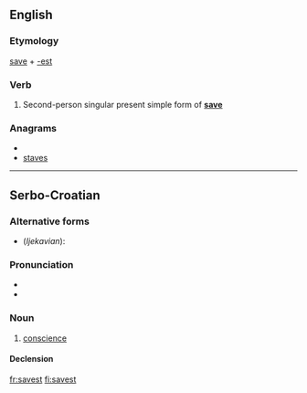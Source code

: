 ==English==

===Etymology===
[[save]] + [[-est]]

===Verb===
{{en-verb form}}

# {{archaic}} Second-person singular present simple form of '''[[save]]'''

===Anagrams===
* {{alphagram|aesstv}}
* [[staves#English|staves]]

----

==Serbo-Croatian==

===Alternative forms===
* (''Ijekavian''): {{l|sh|savjest|sávjest}}

===Pronunciation===
* {{IPA|/sǎːʋest/|lang=sh}}
* {{hyphenation|sa|vest}}

===Noun===
{{sh-noun|g=f|head=sávest|r|савест|са́вест}}

# [[conscience]]

====Declension====
{{sh-decl-noun
|savest|savesti
|savesti|savesti
|savesti|savestima
|savest|savesti
|savesti|savesti
|savesti|savestima
|savešću / savesti|savestima
}}

[[fr:savest]]
[[fi:savest]]